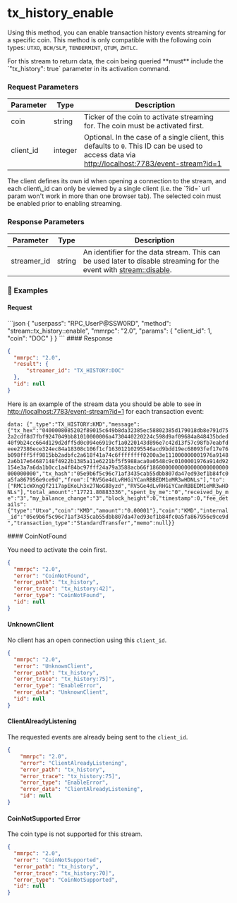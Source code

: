 
# tx\_history\_enable

Using this method, you can enable transaction history events streaming for a specific coin.
This method is only compatible with the following coin types: `UTXO`, `BCH/SLP`, `TENDERMINT`, `QTUM`, `ZHTLC`.

<Note>
  For this stream to return data, the coin being queried **must** include the `"tx_history": true` parameter in its activation command.
</Note>

### Request Parameters

| Parameter  | Type    | Description                                                                                                                                                                               |
| ---------- | ------- | ----------------------------------------------------------------------------------------------------------------------------------------------------------------------------------------- |
| coin       | string  | Ticker of the coin to activate streaming for. The coin must be activated first.                                                                                                           |
| client\_id | integer | Optional. In the case of a single client, this defaults to `0`. This ID can be used to access data via [http://localhost:7783/event-stream?id=1](http://localhost:7783/event-stream?id=1) |

<Note>
  The client defines its own id when opening a connection to the stream, and each client\_id can only be viewed by a single client (i.e. the `?id=` url param won't work in more than one browser tab).
  The selected coin must be enabled prior to enabling streaming.
</Note>

### Response Parameters

| Parameter    | Type   | Description                                                                                                                                                             |
| ------------ | ------ | ----------------------------------------------------------------------------------------------------------------------------------------------------------------------- |
| streamer\_id | string | An identifier for the data stream. This can be used later to disable streaming for the event with [stream::disable](/komodo-defi-framework/api/v20/streaming/disable/). |

### 📌 Examples

#### Request

<CodeGroup title="" tag="POST" label="tx_history_enable" mm2MethodDecorate="true">
  ```json
  {
    "userpass": "RPC_UserP@SSW0RD",
    "method": "stream::tx_history::enable",
    "mmrpc": "2.0",
    "params": {
      "client_id": 1,
      "coin": "DOC"
    }
  }
  ```
</CodeGroup>

<CollapsibleSection expandedText="Hide Response" collapsedText="Show Response">
  #### Response

  ```json
  {
    "mmrpc": "2.0",
    "result": {
        "streamer_id": "TX_HISTORY:DOC"
    },
    "id": null
  }
  ```
</CollapsibleSection>

Here is an example of the stream data you should be able to see in [http://localhost:7783/event-stream?id=1](http://localhost:7783/event-stream?id=1) for each transaction event:

`data: {"_type":"TX_HISTORY:KMD","message":{"tx_hex":"0400008085202f89015c649b8da32385ec58802385d179018db8e791d752a2cdf8d7fbf9247049bb81010000006a4730440220224c598d9af09684a848435bded40f9b24cc664d129d2dff5d0c094e6919cf1a0220143d896e7c42d13f57c98fb7eabfdeee27386ece324ec84a18308c106f1cf16301210295546acd9bdd19ec68093fef17e76b098fff5ff9815bb2adbfc2a618f41a74c6ffffffff0200a3e111000000001976a91482a6b17e64687148f4922b1385a11e6221bf5f5988aca0a0548c9c0100001976a914d92154e3a7a6da1b0cc1a4f84bc97fff24a79a3588acb66f1868000000000000000000000000000000","tx_hash":"05e9b6f5c96c71af3435cab55dbb807da47ed93ef1b84fc0a5fa867956e9ce9d","from":["RV5Ge4dLvRHGiYCanRBBEDM1eMR3wHDNLs"],"to":["RMC1cWXngQf2117apEKoLh3x27NoG88yzd","RV5Ge4dLvRHGiYCanRBBEDM1eMR3wHDNLs"],"total_amount":"17721.80883336","spent_by_me":"0","received_by_me":"3","my_balance_change":"3","block_height":0,"timestamp":0,"fee_details":{"type":"Utxo","coin":"KMD","amount":"0.00001"},"coin":"KMD","internal_id":"05e9b6f5c96c71af3435cab55dbb807da47ed93ef1b84fc0a5fa867956e9ce9d","transaction_type":"StandardTransfer","memo":null}}`

<CollapsibleSection expandedText="Hide Errors" collapsedText="Show Errors">
  #### CoinNotFound

  You need to activate the coin first.

  ```json
  {
    "mmrpc": "2.0",
    "error": "CoinNotFound",
    "error_path": "tx_history",
    "error_trace": "tx_history:42]",
    "error_type": "CoinNotFound",
    "id": null
  }
  ```

  #### UnknownClient

  No client has an open connection using this `client_id`.

  ```json
  {
    "mmrpc": "2.0",
    "error": "UnknownClient",
    "error_path": "tx_history",
    "error_trace": "tx_history:75]",
    "error_type": "EnableError",
    "error_data": "UnknownClient",
    "id": null
  }
  ```

  #### ClientAlreadyListening

  The requested events are already being sent to the `client_id`.

  ```json
  {
      "mmrpc": "2.0",
      "error": "ClientAlreadyListening",
      "error_path": "tx_history",
      "error_trace": "tx_history:75]",
      "error_type": "EnableError",
      "error_data": "ClientAlreadyListening",
      "id": null
  }
  ```

  #### CoinNotSupported Error

  The coin type is not supported for this stream.

  ```json
  {
    "mmrpc": "2.0",
    "error": "CoinNotSupported",
    "error_path": "tx_history",
    "error_trace": "tx_history:70]",
    "error_type": "CoinNotSupported",
    "id": null
  }
  ```
</CollapsibleSection>
